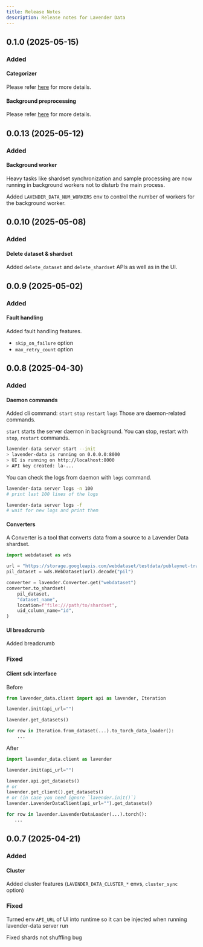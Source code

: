 ```yaml
---
title: Release Notes
description: Release notes for Lavender Data
---
```



## 0.1.0 (2025-05-15)

### Added

#### Categorizer

Please refer [here](/dataloader/categorizer) for more details.

#### Background preprocessing

Please refer [here](/server/background-preprocess) for more details.



## 0.0.13 (2025-05-12)

### Added

#### Background worker

Heavy tasks like shardset synchronization and sample processing are now running in background workers not to disturb the main process.

Added `LAVENDER_DATA_NUM_WORKERS` env to control the number of workers for the background worker.


## 0.0.10 (2025-05-08)

### Added

#### Delete dataset & shardset

Added `delete_dataset` and `delete_shardset` APIs as well as in the UI.



## 0.0.9 (2025-05-02)

### Added

#### Fault handling

Added fault handling features.
- `skip_on_failure` option
- `max_retry_count` option


## 0.0.8 (2025-04-30)

### Added

#### Daemon commands

Added cli command: `start` `stop` `restart` `logs`
Those are daemon-related commands.

`start` starts the server daemon in background. You can stop, restart with `stop`, `restart` commands.

```bash
lavender-data server start --init
> lavender-data is running on 0.0.0.0:8000
> UI is running on http://localhost:8000
> API key created: la-...
```

You can check the logs from daemon with `logs` command.

```bash
lavender-data server logs -n 100
# print last 100 lines of the logs

lavender-data server logs -f
# wait for new logs and print them
```


#### Converters

A Converter is a tool that converts data from a source to a Lavender Data shardset.

```python
import webdataset as wds

url = "https://storage.googleapis.com/webdataset/testdata/publaynet-train-{000000..000009}.tar"
pil_dataset = wds.WebDataset(url).decode("pil")

converter = lavender.Converter.get("webdataset")
converter.to_shardset(
    pil_dataset,
    "dataset_name",
    location=f"file:///path/to/shardset",
    uid_column_name="id",
)
```

#### UI breadcrumb

Added breadcrumb


### Fixed

#### Client sdk interface

Before
```python
from lavender_data.client import api as lavender, Iteration

lavender.init(api_url="")

lavender.get_datasets()

for row in Iteration.from_dataset(...).to_torch_data_loader():
    ...
```

After
```python
import lavender_data.client as lavender

lavender.init(api_url="")

lavender.api.get_datasets()
# or
lavender.get_client().get_datasets()
# or (in case you need ignore `lavender.init()`)
lavender.LavenderDataClient(api_url="").get_datasets()

for row in lavender.LavenderDataLoader(...).torch():
   ...
```


## 0.0.7 (2025-04-21)

### Added

#### Cluster

Added cluster features (`LAVENDER_DATA_CLUSTER_*` envs, `cluster_sync` option)

### Fixed

Turned env `API_URL` of UI into runtime so it can be injected when running lavender-data server run

Fixed shards not shuffling bug
